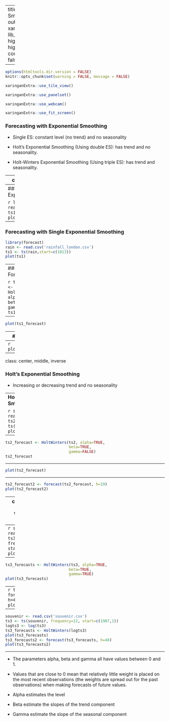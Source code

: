 
---
title: "Exponential Smoothing Forecasting"
output:
  xaringan::moon_reader:
    lib_dir: libs
    nature:
      highlightStyle: github
      highlightLines: true
      countIncrementalSlides: false
   

---


```r
options(htmltools.dir.version = FALSE)
knitr::opts_chunk$set(warning = FALSE, message = FALSE)
```

```r
xaringanExtra::use_tile_view()
```


```r
xaringanExtra::use_panelset()
```

```r
xaringanExtra::use_webcam()
```

```r
xaringanExtra::use_fit_screen()
```

### Forecasting with Exponential Smoothing

- Single ES: constant level (no trend) and no seasonality

- Holt’s Exponential Smoothing (Using double ES): has trend and no seasonality. 

- Holt-Winters Exponential Smoothing (Using triple ES): has trend and seasonality. 

---
class: inverse, center, middle

# Forecasting with Single Exponential Smoothing

- constant level (no trend) and no seasonality

---
### Forecasting with Single Exponential Smoothing

```r
library(forecast)
rain <- read.csv('rainfall_london.csv')
ts1 <- ts(rain,start=c(1813))
plot(ts1)
```




---
### Forecasting with Single Exponential Smoothing

```r
library(forecast)
rain <- read.csv('rainfall_london.csv')
ts1 <- ts(rain,start=c(1813))
plot(ts1)
```


---
### Making Forecast

```r
ts1_forecast <- HoltWinters(ts1, alpha=TRUE, 
                            beta=FALSE, 
                            gamma=FALSE)
ts1_forecast
```

---

```r
plot(ts1_forecast)
```

---
### Forecasting

```r
ts1_forecast2 <- forecast(ts1_forecast, h=8)
ts1_forecast2
```

---
```r
plot(ts1_forecast2)
```


---
class: center, middle, inverse

### Holt’s Exponential Smoothing

- Increasing or decreasing trend and no seasonality

---
**Holt’s Exponential Smoothing**

```r
skirts <- read.csv('skirts.csv')
ts2 <- ts(skirts,start=c(1866))
plot(ts2)
```

---

```r
ts2_forecast <- HoltWinters(ts2, alpha=TRUE, 
                            beta=TRUE, 
                            gamma=FALSE)
ts2_forecast
```

---

```r
plot(ts2_forecast)
```

---

```r
ts2_forecast2 <- forecast(ts2_forecast, h=19)
plot(ts2_forecast2)
```

---
class: center, inverse, middle
### Holt-Winters Exponential Smoothing

-  increasing or decreasing trend and seasonality. 

---
```r
souvenir <- read.csv('souvenir.csv')
ts3 <- ts(souvenir, frequency=12, start=c(1987,1))
plot(ts3)
```


---
```r
ts3_forecasts <- HoltWinters(ts3, alpha=TRUE, 
                            beta=TRUE, 
                            gamma=TRUE)
plot(ts3_forecasts)
```


---
```r
ts3_forecasts2 <- forecast(ts3_forecasts, h=48)
plot(ts3_forecasts2)
```


---

```r
souvenir <- read.csv('souvenir.csv')
ts3 <- ts(souvenir, frequency=12, start=c(1987,1))
logts3 <- log(ts3)
ts3_forecasts <- HoltWinters(logts3)
plot(ts3_forecasts)
ts3_forecasts2 <- forecast(ts3_forecasts, h=48)
plot(ts3_forecasts2)
```


---

- The parameters alpha, beta and gamma all have values between 0 and 1.

- Values that are close to 0 mean that relatively little weight is placed on the most recent observations (the weights are spread out for the past observations) when making forecasts of future values.

- Alpha estimates the level

- Beta estimate the slopes of the trend component

- Gamma estimate the slope of the seasonal component